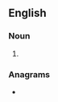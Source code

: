 ==English==

===Noun===
{{head|en|noun form}}

# {{plural of|khagan|lang=en}}

===Anagrams===
* {{anagrams|en|a=aaghkns|kanghas|khangas}}